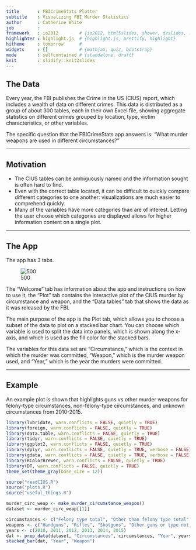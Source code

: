 ```yaml
---
title       : FBICrimeStats Plotter
subtitle    : Visualizing FBI Murder Statistics
author      : Catherine White
job         : 
framework   : io2012        # {io2012, html5slides, shower, dzslides, ...}
highlighter : highlight.js  # {highlight.js, prettify, highlight}
hitheme     : tomorrow      # 
widgets     : []            # {mathjax, quiz, bootstrap}
mode        : selfcontained # {standalone, draft}
knit        : slidify::knit2slides
---
```


## The Data

Every year, the FBI publishes the Crime in the US (CIUS) report, which includes a wealth of data on different crimes.  This data is distributed as a group of about 300 tables, each in their own Excel file, showing aggregate statistics on different crimes grouped by location, type, victim characteristics, or other variables.

The specific question that the FBICrimeStats app answers is: "What murder weapons are used in different circumstances?"

--- 

## Motivation

- The CIUS tables can be ambiguously named and the information sought is often hard to find.
- Even with the correct table located, it can be difficult to quickly compare different categories to one another: visualizations are much easier to comprehend quickly.
- Many of the variables have more categories than are of interest.  Letting the user choose which categories are displayed allows for higher information content on a single plot.

---

## The App

The app has 3 tabs.

![500](assets/img/tabs.png)

The "Welcome" tab has information about the app and instructions on how to use it, the "Plot" tab contains the interactive plot of the CIUS murder by circumstance and weapon, and the "Data tables" tab that shows the data as it was released by the FBI.

The main purpose of the app is the Plot tab, which allows you to choose a subset of the data to plot on a stacked bar chart.  You can choose which variable is used to split the data into panels, which is shown along the x-axis, and which is used as the fill color for the stacked bars.

The variables for this data set are "Circumstance," which is the context in which the murder was committed, "Weapon," which is the murder weapon used, and "Year," which is the year the murders were committed.


---

## Example

An example plot is shown that highlights guns vs other murder weapons for felony-type circumstances, non-felony-type circumstances, and unknown circumstances from 2010-2015.

```r
library(lubridate, warn.conflicts = FALSE, quietly = TRUE)
library(foreign, warn.conflicts = FALSE, quietly = TRUE)
library(data.table, warn.conflicts = FALSE, quietly = TRUE)
library(tidyr, warn.conflicts = FALSE, quietly = TRUE)
library(ggplot2, warn.conflicts = FALSE, quietly = TRUE)
library(dplyr, warn.conflicts = FALSE, quietly = TRUE, verbose = FALSE)
library(gdata, warn.conflicts = FALSE, quietly = TRUE, verbose = FALSE)
library(RColorBrewer, warn.conflicts = FALSE, quietly = TRUE)
library(DT, warn.conflicts = FALSE, quietly = TRUE)
theme_set(theme_gray(base_size = 12))

source("readCIUS.R")
source("plots.R")
source("useful_things.R")

murder_circ_weap <- make_murder_circumstance_weapon()
dataset <- murder_circ_weap[[1]]
```


```r
circumstances <- c("Felony type total", "Other than felony type total", "Unknown")
weapons <- c("Handguns", "Rifles", "Shotguns", "Other guns or type not stated")
years <- c(2010, 2011, 2012, 2013, 2014, 2015)
dat <- prep_data(dataset, "Circumstances", circumstances, "Year", years, "Weapon", weapons)
stacked_bar(dat, "Year", "Weapon")
```



